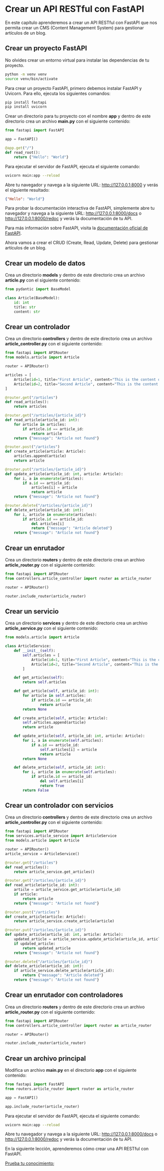 # Crear un API RESTful con FastAPI

En este capítulo aprenderemos a crear un API RESTful con FastAPI que nos permita crear un CMS (Content Management System) para gestionar artículos de un blog.

## Crear un proyecto FastAPI

:::{.callout-tip}
No olvides crear un entorno virtual para instalar las dependencias de tu proyecto.

```bash
python -m venv venv
source venv/bin/activate
```
:::

Para crear un proyecto FastAPI, primero debemos instalar FastAPI y Uvicorn. Para ello, ejecuta los siguientes comandos:

```bash
pip install fastapi
pip install uvicorn
```

Crear un directorio para tu proyecto con el nombre **app** y dentro de este directorio crea un archivo **main.py** con el siguiente contenido:

```python
from fastapi import FastAPI

app = FastAPI()

@app.get("/")
def read_root():
    return {"Hello": "World"}
```

Para ejecutar el servidor de FastAPI, ejecuta el siguiente comando:

```bash
uvicorn main:app --reload
```

Abre tu navegador y navega a la siguiente URL: <http://127.0.0.1:8000> y verás el siguiente resultado:

```json
{"Hello": "World"}
```

Para probar la documentación interactiva de FastAPI, simplemente abre tu navegador y navega a la siguiente URL: <http://127.0.0.1:8000/docs> o <http://127.0.0.1:8000/redoc> y verás la documentación de tu API.

Para más información sobre FastAPI, visita la [documentación oficial de FastAPI](https://fastapi.tiangolo.com/).

Ahora vamos a crear el CRUD (Create, Read, Update, Delete) para gestionar artículos de un blog.

## Crear un modelo de datos

Crea un directorio **models** y dentro de este directorio crea un archivo **article.py** con el siguiente contenido:

```python
from pydantic import BaseModel

class Article(BaseModel):
    id: int
    title: str
    content: str
```

## Crear un controlador

Crea un directorio **controllers** y dentro de este directorio crea un archivo **article_controller.py** con el siguiente contenido:

```python
from fastapi import APIRouter
from models.article import Article

router = APIRouter()

articles = [
    Article(id=1, title="First Article", content="This is the content of the first article."),
    Article(id=2, title="Second Article", content="This is the content of the second article."),
]

@router.get("/articles")
def read_articles():
    return articles

@router.get("/articles/{article_id}")
def read_article(article_id: int):
    for article in articles:
        if article.id == article_id:
            return article
    return {"message": "Article not found"}

@router.post("/articles")
def create_article(article: Article):
    articles.append(article)
    return article

@router.put("/articles/{article_id}")
def update_article(article_id: int, article: Article):
    for i, a in enumerate(articles):
        if a.id == article_id:
            articles[i] = article
            return article
    return {"message": "Article not found"}

@router.delete("/articles/{article_id}")
def delete_article(article_id: int):
    for i, article in enumerate(articles):
        if article.id == article_id:
            del articles[i]
            return {"message": "Article deleted"}
    return {"message": "Article not found"}
```

## Crear un enrutador

Crea un directorio **routers** y dentro de este directorio crea un archivo **article_router.py** con el siguiente contenido:

```python
from fastapi import APIRouter
from controllers.article_controller import router as article_router

router = APIRouter()

router.include_router(article_router)
```

## Crear un servicio

Crea un directorio **services** y dentro de este directorio crea un archivo **article_service.py** con el siguiente contenido:

```python
from models.article import Article

class ArticleService:
    def __init__(self):
        self.articles = [
            Article(id=1, title="First Article", content="This is the content of the first article."),
            Article(id=2, title="Second Article", content="This is the content of the second article."),
        ]

    def get_articles(self):
        return self.articles

    def get_article(self, article_id: int):
        for article in self.articles:
            if article.id == article_id:
                return article
        return None

    def create_article(self, article: Article):
        self.articles.append(article)
        return article

    def update_article(self, article_id: int, article: Article):
        for i, a in enumerate(self.articles):
            if a.id == article_id:
                self.articles[i] = article
                return article
        return None

    def delete_article(self, article_id: int):
        for i, article in enumerate(self.articles):
            if article.id == article_id:
                del self.articles[i]
                return True
        return False
```

## Crear un controlador con servicios

Crea un directorio **controllers** y dentro de este directorio crea un archivo **article_controller.py** con el siguiente contenido:

```python
from fastapi import APIRouter
from services.article_service import ArticleService
from models.article import Article

router = APIRouter()
article_service = ArticleService()

@router.get("/articles")
def read_articles():
    return article_service.get_articles()

@router.get("/articles/{article_id}")
def read_article(article_id: int):
    article = article_service.get_article(article_id)
    if article:
        return article
    return {"message": "Article not found"}

@router.post("/articles")
def create_article(article: Article):
    return article_service.create_article(article)

@router.put("/articles/{article_id}")
def update_article(article_id: int, article: Article):
    updated_article = article_service.update_article(article_id, article)
    if updated_article:
        return updated_article
    return {"message": "Article not found"}

@router.delete("/articles/{article_id}")
def delete_article(article_id: int):
    if article_service.delete_article(article_id):
        return {"message": "Article deleted"}
    return {"message": "Article not found"}
```

## Crear un enrutador con controladores

Crea un directorio **routers** y dentro de este directorio crea un archivo **article_router.py** con el siguiente contenido:

```python
from fastapi import APIRouter
from controllers.article_controller import router as article_router

router = APIRouter()

router.include_router(article_router)
```

## Crear un archivo principal

Modifica un archivo **main.py** en el directorio **app** con el siguiente contenido:

```python
from fastapi import FastAPI
from routers.article_router import router as article_router

app = FastAPI()

app.include_router(article_router)
```

Para ejecutar el servidor de FastAPI, ejecuta el siguiente comando:

```bash
uvicorn main:app --reload
```

Abre tu navegador y navega a la siguiente URL: <http://127.0.0.1:8000/docs> o <http://127.0.0.1:8000/redoc> y verás la documentación de tu API.

En la siguiente lección, aprenderemos cómo crear una API RESTful con FastAPI.

[Prueba tu conocimiento](3_crear_api_restfull_fastAPI_quiz.qmd);
